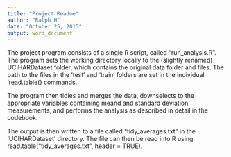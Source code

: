 ```yaml
---
title: "Project Readme"
author: "Ralph H"
date: "October 25, 2015"
output: word_document
---
```


The project program consists of a single R script, called "run_analysis.R".  The program sets the working directory locally to the (slightly renamed) UCIHARDataset folder, which contains the original data folder and files. The path to the files in the 'test' and 'train' folders are set in the individual 'read.table() commands.

The program then tidies and merges the data, downselects to the appropriate variables containing meand and standard deviation measurements, and performs the analysis as described in detail in the codebook.

The output is then written to a file called "tidy_averages.txt" in the 'UCIHARDataset' directory.  The file can then be read into R using read.table("tidy_averages.txt", header = TRUE).

